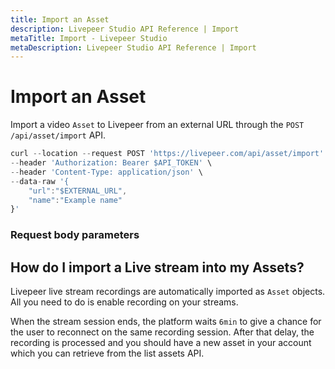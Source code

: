 ```yaml
---
title: Import an Asset
description: Livepeer Studio API Reference | Import
metaTitle: Import - Livepeer Studio
metaDescription: Livepeer Studio API Reference | Import
---
```


# Import an Asset

Import a video `Asset` to Livepeer from an external URL through the
`POST /api/asset/import` API.

```jsx
curl --location --request POST 'https://livepeer.com/api/asset/import' \
--header 'Authorization: Bearer $API_TOKEN' \
--header 'Content-Type: application/json' \
--data-raw '{
    "url":"$EXTERNAL_URL",
    "name":"Example name"
}'
```

### Request body parameters

<!--
<Table
  data={[
    {
      parameter: <code>url</code>,
      type: <code>string</code>,
      description: "The URL of the file that Livepeer should download and use.",
    },
    {
      parameter: <code>name</code>,
      type: <code>string</code>,
      description:
        "The name of the `Asset` containing a custom human-readable description or title.",
    },
  ]}
/> -->

## How do I import a Live stream into my Assets?

Livepeer live stream recordings are automatically imported as `Asset` objects.
All you need to do is enable recording on your streams.

When the stream session ends, the platform waits `6min` to give a chance for the
user to reconnect on the same recording session. After that delay, the recording
is processed and you should have a new asset in your account which you can
retrieve from the list assets API.
